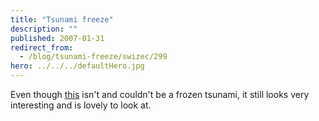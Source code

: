 ```yaml
---
title: "Tsunami freeze"
description: ""
published: 2007-01-31
redirect_from:
  - /blog/tsunami-freeze/swizec/299
hero: ../../../defaultHero.jpg
---
```


Even though [this](http://www.harkvideos.com/arctic.htm) isn't and couldn't be a frozen tsunami, it still looks very interesting and is lovely to look at.
